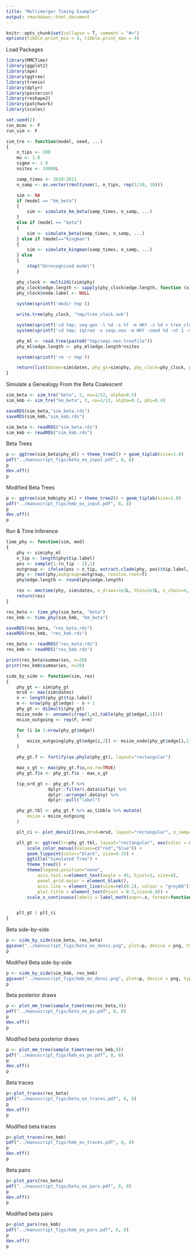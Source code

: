 ```yaml
---
title: "Multimerger Timing Example"
output: rmarkdown::html_document
---
```


```r
knitr::opts_chunk$set(collapse = T, comment = "#>")
options(tibble.print_min = 4, tibble.print_max = 4)
```

Load Packages
```r
library(MMCTime)
library(ggplot2)
library(ape)
library(ggtree)
library(treeio)
library(dplyr)
library(posterior)
library(reshape2)
library(patchwork)
library(scales)

set.seed(2)
run_mcmc <- F
run_sim <- F
```
```r
sim_tre <- function(model, seed, ...)
{
    n_tips <- 200
    mu <- 1.0
    sigma <- 1.0
    nsites <- 10000L

    samp_times <- 2020:2011
    n_samp <- as.vector(rmultinom(1, n_tips, rep(1/10, 10)))

    sim <- NA
    if (model == "km_beta")
    {
        sim <- simulate_km_beta(samp_times, n_samp, ...)
    }
    else if (model == "beta") 
    {
        sim <- simulate_beta(samp_times, n_samp, ...)
    } else if (model=="kingman") 
    {
        sim <- simulate_kingman(samp_times, n_samp, ...)
    } else 
    {
        stop("Unrecognised model")
    }

    phy_clock <- multi2di(sim$phy)
    phy_clock$edge.length <- sapply(phy_clock$edge.length, function (x) if(abs(x) < 1e-8) 0 else rgamma(1,shape = x * mu / sigma, scale = sigma))
    phy_clock$node.label <- NULL
    
    system(sprintf('mkdir tmp'))

    write.tree(phy_clock, "tmp/tree_clock.nwk")

    system(sprintf('cd tmp; seq-gen -l %d -s %f -m HKY -z %d < tree_clock.nwk > seqs.nex',nsites,1/nsites,seed))
    system(sprintf('cd tmp; iqtree -s seqs.nex -m HKY -seed %d -nt 1 -mem 4G', seed))

    phy_ml <- read.tree(paste0("tmp/seqs.nex.treefile"))
    phy_ml$edge.length <- phy_ml$edge.length*nsites

    system(sprintf('rm -r tmp'))

    return(list(dates=sim$dates, phy_gt=sim$phy, phy_clock=phy_clock, phy_ml=phy_ml))
}
```

Simulate a Genealogy From the Beta Coalescent
```r
sim_beta <- sim_tre("beta", 2, nu=1/12, alpha=0.5)
sim_kmb <- sim_tre("km_beta", 3, nu=1/12, alpha=0.2, phi=0.4)

saveRDS(sim_beta,"sim_beta.rds")
saveRDS(sim_kmb,"sim_kmb.rds")
```
```r
sim_beta <- readRDS("sim_beta.rds")
sim_kmb <- readRDS("sim_kmb.rds")
```

Beta Trees
```r
p <- ggtree(sim_beta$phy_ml) + theme_tree2() + geom_tiplab(size=1.0)
pdf("../manuscript_figs/beta_ex_input.pdf", 8, 8)
p
dev.off()
p
```
Modified Beta Trees
```r
p <- ggtree(sim_kmb$phy_ml) + theme_tree2() + geom_tiplab(size=1.0)
pdf("../manuscript_figs/kmb_ex_input.pdf", 8, 8)
p
dev.off()
p
```

Run & Time Inference 
```r
time_phy <- function(sim, mod)
{
    phy <- sim$phy_ml
    n_tip <- length(phy$tip.label)
    pos <- sample(1:(n_tip - 2),1)
    outgroup <- ifelse(pos > n_tip, extract.clade(phy, pos)$tip.label, phy$tip.label[pos])
    phy <- root(phy,outgroup=outgroup, resolve.root=T)
    phy$edge.length <- round(phy$edge.length)

    res <- mmctime(phy, sim$dates, n_draws=1e3L, thin=2e3L, n_chain=4, model=mod, verbose=F)
    return(res)
}
```
```r
res_beta <- time_phy(sim_beta, "beta")
res_kmb <- time_phy(sim_kmb, "km_beta")
```
```r
saveRDS(res_beta, "res_beta.rds")
saveRDS(res_kmb, "res_kmb.rds")
```

```r
res_beta <- readRDS("res_beta.rds")
res_kmb <- readRDS("res_kmb.rds")
```
```r
print(res_beta$summaries, n=20)
print(res_kmb$summaries, n=20)
```
```r
side_by_side <- function(sim, res)
{
    phy_gt <- sim$phy_gt
    mrsd <- max(sim$dates)
    n <- length(phy_gt$tip.label)
    m <- nrow(phy_gt$edge) - n + 1
    phy_gt <- di2multi(phy_gt)
    msize_node <- unname(c(rep(1,n),table(phy_gt$edge[,1])))
    msize_outgoing <- rep(F, n+m)

    for (i in 1:nrow(phy_gt$edge))
    {
        msize_outgoing[phy_gt$edge[i,2]] <- msize_node[phy_gt$edge[i,1]]
    }

    phy_gt.f <- fortify(as.phylo(phy_gt), layout="rectangular")

    max_x_gt <- max(phy_gt.f$x,na.rm=TRUE)
    phy_gt.f$x <- phy_gt.f$x - max_x_gt

    tip_ord_gt <- phy_gt.f %>%
                dplyr::filter(.data$isTip) %>%
                dplyr::arrange(.data$y) %>%
                dplyr::pull("label")

    phy_gt.tbl <- phy_gt.f %>% as_tibble %>% mutate(
        msize = msize_outgoing
    )

    plt_ci <- plot_densiCI(res,mrsd=mrsd, layout="rectangular", n_samp=100, tip.order=tip_ord_gt) + ggtitle("Densitree With CIs For Majority Clades") 

    plt_gt <- ggtree(tr=phy_gt.tbl, layout="rectangular", aes(color = msize>2)) + 
        scale_color_manual(values=c("red","blue")) +
        geom_tippoint(color="black", size=0.25) +
        ggtitle("Simulated Tree") +
        theme_tree2() +
        theme(legend.position="none",
            axis.text.x=element_text(angle = 45, hjust=1, size=4),
            panel.grid.major = element_blank(), 
            axis.line = element_line(size=rel(0.2), colour = "grey80"),
            plot.title = element_text(hjust = 0.5,size=6.0)) +
        scale_x_continuous(labels = label_math(expr=.x, format=function(x) mrsd + x))


    plt_gt | plt_ci
}
```
Beta side-by-side
```r
p <- side_by_side(sim_beta, res_beta)
ggsave("../manuscript_figs/beta_ex_densi.png", plot=p, device = png, type="cairo", width=6, height=6, dpi=1000)
p
```
Modified Beta side-by-side
```r
p <- side_by_side(sim_kmb, res_kmb)
ggsave("../manuscript_figs/kmb_ex_densi.png", plot=p, device = png, type="cairo", width=6, height=6, dpi=1000)
p
```
Beta posterior draws
```r
p <- plot_mm_tree(sample_timetree(res_beta,9))
pdf("../manuscript_figs/beta_ex_ps.pdf", 8, 8)
p
dev.off()
p
```
Modified beta posterior draws
```r
p <- plot_mm_tree(sample_timetree(res_kmb,9))
pdf("../manuscript_figs/kmb_ex_ps.pdf", 8, 8)
p
dev.off()
p
```
Beta traces
```r
p<-plot_traces(res_beta)
pdf("../manuscript_figs/beta_ex_traces.pdf", 8, 8)
p
dev.off()
p
```
Modified beta traces
```r
p<-plot_traces(res_kmb)
pdf("../manuscript_figs/kmb_ex_traces.pdf", 8, 8)
p
dev.off()
p
```
Beta pairs
```r
p<-plot_pars(res_beta)
pdf("../manuscript_figs/beta_ex_pars.pdf", 8, 8)
p
dev.off()
p
```
Modified beta pairs
```r
p<-plot_pars(res_kmb)
pdf("../manuscript_figs/kmb_ex_pars.pdf", 8, 8)
p
dev.off()
p
```